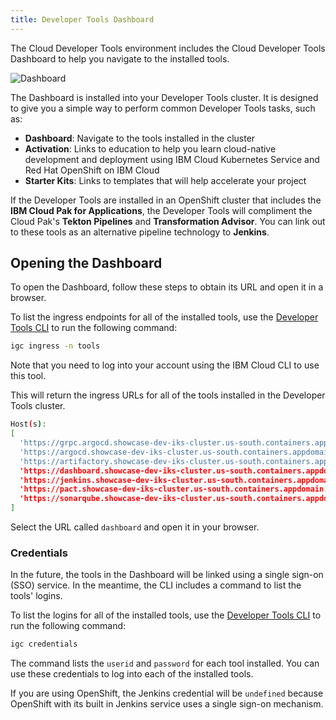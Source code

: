 ```yaml
---
title: Developer Tools Dashboard
---
```


<PageDescription>

The Cloud Developer Tools environment includes the Cloud Developer Tools Dashboard to help you navigate to the installed tools.

</PageDescription>

![Dashboard](devcluster.png)

The Dashboard is installed into your Developer Tools cluster. It is designed to give you a simple way 
to perform common Developer Tools tasks, such as:
- **Dashboard**: Navigate to the tools installed in the cluster
- **Activation**: Links to education to help you learn cloud-native development and deployment 
using IBM Cloud Kubernetes Service and Red Hat OpenShift on IBM Cloud
- **Starter Kits**: Links to templates that will help accelerate your project

<InlineNotification>

If the Developer Tools are installed in an OpenShift cluster that includes the **IBM Cloud Pak for Applications**, 
the Developer Tools will compliment the Cloud Pak's **Tekton Pipelines** and **Transformation Advisor**. 
You can link out to these tools as an alternative pipeline technology to **Jenkins**.

</InlineNotification>

## Opening the Dashboard

To open the Dashboard, follow these steps to obtain its URL and open it in a browser.

To list the ingress endpoints for all of the installed tools, 
use the [Developer Tools CLI](../getting-started/cli) to run the following command:

```bash
igc ingress -n tools
```

Note that you need to log into your account using the IBM Cloud CLI to use this tool.

This will return the ingress URLs for all of the tools installed in the Developer Tools cluster.

```bash
Host(s):
[
  'https://grpc.argocd.showcase-dev-iks-cluster.us-south.containers.appdomain.cloud',
  'https://argocd.showcase-dev-iks-cluster.us-south.containers.appdomain.cloud',
  'https://artifactory.showcase-dev-iks-cluster.us-south.containers.appdomain.cloud',
  'https://dashboard.showcase-dev-iks-cluster.us-south.containers.appdomain.cloud',
  'https://jenkins.showcase-dev-iks-cluster.us-south.containers.appdomain.cloud',
  'https://pact.showcase-dev-iks-cluster.us-south.containers.appdomain.cloud',
  'https://sonarqube.showcase-dev-iks-cluster.us-south.containers.appdomain.cloud'
]
```

Select the URL called `dashboard` and open it in your browser.


### Credentials

In the future, the tools in the Dashboard will be linked using a single sign-on (SSO) service. 
In the meantime, the CLI includes a command to list the tools' logins.

To list the logins for all of the installed tools, 
use the [Developer Tools CLI](../getting-started/cli) to run the following command:

```bash
igc credentials
```

The command lists the `userid` and `password` for each tool installed. 
You can use these credentials to log into each of the installed tools.

<InlineNotification>

If you are using OpenShift, the Jenkins credential
will be `undefined` because OpenShift with its built in Jenkins service uses a single sign-on mechanism.

</InlineNotification>
